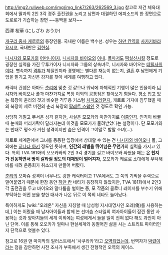http://img2.ruliweb.com/img/img_link7/263/262569_3.jpg
참고로 저건 체육대회에서 딸과의 2인 3각 경주 출전권을 노리고 남편과 대결하던 에피소드의 한 장면으로 도로로가 기습하는 장면
~~등짝을 보자~~

西澤 桜華 (にしざわ おうか)

[[개구리 중사 케로로]]의 등장인물. 국내판 이름은 백수선. 성우는 [[하만 칸]]역의 [[사카키바라 요시코]], 국내판은 [[김현심]].

[[니시자와 모모카]]의 [[어머니]]이자, [[니시자와 바이오]]의 [[아내]]. [[폴]]마저도 [[떡실신]]시킬 정도로 굉장한 실력을 가진 무투가이자 니시자와 그룹의 상속녀로, 니시자와 바이오는 [[데릴사위]]이다. 뼛속까지 [[격투가]] 체질인지라 경영에는 별다른 재능이 없는지, [[결혼]] 후 남편에게 기업을 맡기고 자신은 강자를 찾아 세계를 여행하고 있다.

캐릭터 컨셉은 아마도 [[춘리]]에 맞춘 것 같으나 워낙에 자체적인 기행이 많은 인물이라 [[니시자와 바이오]]나 폴과 마찬가지로 복장 이외의 공통점은 찾아보기 힘들다. 평소 입고 있는 복장이 춘리의 것과 비슷한 격투용 커스텀 [[치파오]]라던지, 케로로 기지에 침투했을 때의 복장이 제로 버전의 춘리 복장의 [[팔레트 스왑]]인 것 정도로 확인 가능.

상당히 거칠고 무서운 성격 같지만, 사실은 모모카와 마찬가지로 [[이중인격]]. 인격이 바뀔때 눈매와 머리카락이 달라지는데 이것을 모모카가 물려받았다는 설정이다. 단 모모카와는 반대로 평소가 거친 성격이지만 숨은 인격이 그야말로 발랄 소녀(...).

케로로 세계관에서 그녀를 동등한 입장에서 상대할 수 있는 건 [[니시자와 바이오]]나 폴, 그 외에는 [[히나타 아키]] 정도인 듯하며, '''인간의 레벨을 뛰어넘은 무언가'''의 실력을 가지고 있다. 특히 TVA 181화의 모모카와의 2인 3각 경기를 걸고 바이오와 싸웠을 때는 '''온 천지가 진동하면서 땅이 갈라질 정도의 대재앙이 벌어지자''', 모모카가 케로로 소대에게 부탁해 비를 내려 운동회가 취소되게 만들어 버렸다.

[[춘리]]의 오마쥬 성격이 너무나도 강한 캐릭터이고 TVA에서도 그 쪽의 기믹을 주력으로 밀어붙였기 때문에 한참 동안 [[하만 칸]] 네타가 등장하지 않았지만, TVA 181화에서 2인3각 출전권을 두고 바이오와 말다툼을 벌이는 중, 모 작품의 콜로니 레이저를 부수기 위해 부탁하는 어떤 분을 향한 대사가 나온 뒤로 이 쪽의 네타도 늘어났다.

특이하게도 [wiki:"오레온" 자신을 지칭할 때 남성형 지시대명사인 오레(俺)를 사용하는데,] 이는 어렸을 때 남자아이들과 함께 논 선머슴 스타일의 여자아이들이 잠깐 동안 사용하는 것과 양아치들의 세계 이외에는 여성에게서 들을 일이 전혀 없다 해도 과언이 아닌 단어. 이를 통해 오오카가 얼마나 현실세계와 동떨어진 삶을 사는 스트리트 파이터인지 단적으로 엿볼수 있다.

참고로 16권 맨 마지막의 일러스트에서 '사쿠라카'라고 [[오역]]되었는데, 번역자가 [[박련]]이라는 점을 감안하면 사전 조사가 부족해서 생긴 전형적인 오역의 케이스.
